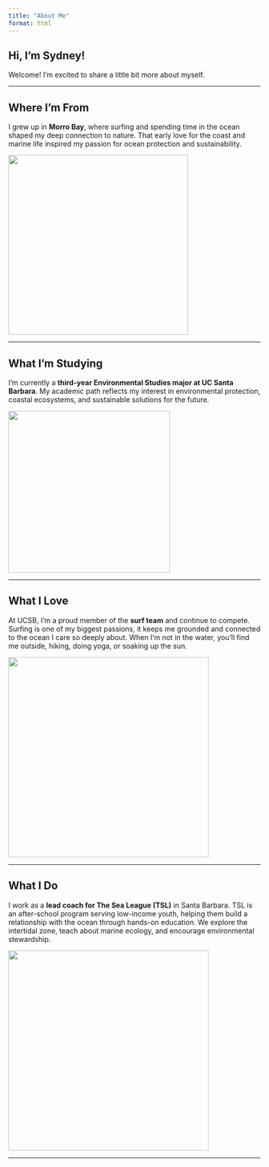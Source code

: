 ```yaml
---
title: "About Me"
format: html
---
```


## Hi, I'm Sydney!

Welcome! I'm excited to share a little bit more about myself.

------------------------------------------------------------------------

## Where I'm From

I grew up in **Morro Bay**, where surfing and spending time in the ocean shaped my deep connection to nature. That early love for the coast and marine life inspired my passion for ocean protection and sustainability.

<img src="images/surfing.JPG" width="359"/>

------------------------------------------------------------------------

## What I'm Studying

I'm currently a **third-year Environmental Studies major at UC Santa Barbara**. My academic path reflects my interest in environmental protection, coastal ecosystems, and sustainable solutions for the future.

<img src="images/ucsb.jpeg" width="323"/>

------------------------------------------------------------------------

## What I Love

At UCSB, I’m a proud member of the **surf team** and continue to compete. Surfing is one of my biggest passions, it keeps me grounded and connected to the ocean I care so deeply about. When I’m not in the water, you’ll find me outside, hiking, doing yoga, or soaking up the sun.

<img src="images/surfteam.jpeg" width="400"/>

------------------------------------------------------------------------

## What I Do

I work as a **lead coach for The Sea League (TSL)** in Santa Barbara. TSL is an after-school program serving low-income youth, helping them build a relationship with the ocean through hands-on education. We explore the intertidal zone, teach about marine ecology, and encourage environmental stewardship.

<img src="images/sealeague.JPG" width="400"/>

------------------------------------------------------------------------
